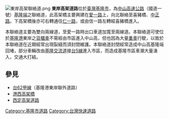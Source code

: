 {{unreferenced|time=2012-07-16T01:26:16+00:00}}
{{Otheruses|subject=連接'''[[基隆港|基隆港]]東岸至[[中山高速公路|中山高速公路]][[基隆端|基隆端]]'''的高架道路|other=聯絡基隆港東岸至[[台62線|台62線]]四腳亭附近的快速公路|台62甲線}}
[[File:東岸高架聯絡道.png|thumb]]
'''東岸高架道路'''位於[[臺灣|臺灣]][[基隆市|基隆市]]，為[[中山高速公路|中山高速公路]]（國道一號）[[基隆端|基隆端]]之聯絡道，此高架橋主要興建在[[愛一路|愛一路]]上，向北聯絡至喜豬橋、[[中正路_(基隆市)|中正路]]。下高架橋後亦可右轉通往[[仁一路|仁一路]]，或由信一路左轉經喜豬橋進入。

本聯絡道主要為雙向兩線道，至愛一路時出口車道加寬至兩線道。本聯絡道可使位於[[基隆港|基隆港]]東岸之[[貨櫃車|貨櫃車]]不需經由市區進入中山高，但也因為大量[[重車|重車]]行駛，以致於本聯絡道在近期經常出現裂縫而須封閉維護。本聯絡道封閉經常造成中山高基隆端回堵，部分車輛改由[[基隆交流道|基隆交流道]]接[[台5線|台5線]]進入市區，而造成基隆市區車潮大量湧入，交通大打結。

== 參見 ==
*[[台62線#甲線|台62甲線]]（基隆港東岸聯外道路）
*[[基隆港西高架橋|港西高架橋]]
*[[西定高架道路|西定高架道路]]

{{基隆公路網}}
{{基隆市快速道路}}

[[Category:基隆市道路|Category:基隆市道路]]
[[Category:台灣快速道路|Category:台灣快速道路]]

{{TW-road-stub}}